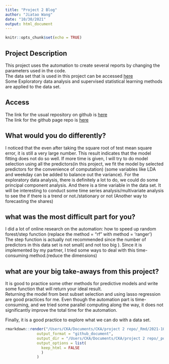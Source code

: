 ```yaml
---
title: "Project 2 Blog"
author: "Jiatao Wang"
date: "10/30/2021"
output: html_document
---
```


```r
knitr::opts_chunk$set(echo = TRUE)
```

## Project Description 
This project uses the automation to create several reports by changing the parameters used in the code.  
The data set that is used in this project can be accessed [here](https://archive.ics.uci.edu/ml/datasets/Online+News+Popularity)  
Some Exploratory data analysis and supervised statistical learning methods are applied to the data set.  

## Access 
The link for the usual repository on github is [here](https://github.com/CKATONY/ST558-Project-2)  
The link for the github page repo  is [here](https://ckatony.github.io/ST558-Project-2/)  



## What would you do differently?  

I noticed that the even after taking the square root of test mean square error, it is still a very large number. This result indicates that the model fitting does not do so well. If more time is given, I will try to do model selection using all the predictors(in this project, we fit the model by selected predictors for the convenience of computation)  (some variables like LDA and weekday can be added to balance out the variance). For the exploratory data analysis, there is definitely a lot to do, we could do some principal component analysis. And there is a time variable in the data set. It will be interesting to conduct some time series analysis/multivariate analysis to see the if there is a trend or not./stationary or not (Another way to forecasting the shares)


## what was the most difficult part for you?
I did a lot of online research on the automation: how to speed up random forest/step function (replace the method = "rf" with method = 'ranger')  
The step function is actually not recommended since the number of predictors in this data set is not small( and not too big ). Since it is implemented by my partner, I tried some ways to deal with this time-consuming method.(reduce the dimensions)


## what are your big take-aways from this project?
It is good to practice some other methods for predictive models and write some function that will return your ideal result.  
Returning the model from best subset selection and using lasso regression are good practices for me. 
Even though the automation part is time-consuming, and we tried some parallel computing along the way, it does not significantly improve the total time for the automation.  

Finally, it is a good practice to explore what we can do with a data set.  






```r
rmarkdown::render("/Users/CKA/Documents/CKA/project 2 repo/_Rmd/2021-10-30-Project2-Blog-Post.Rmd",
              output_format = "github_document", 
              output_dir = "/Users/CKA/Documents/CKA/project 2 repo/_posts",
              output_options = list(
                keep_html = FALSE
                )
              )

```
